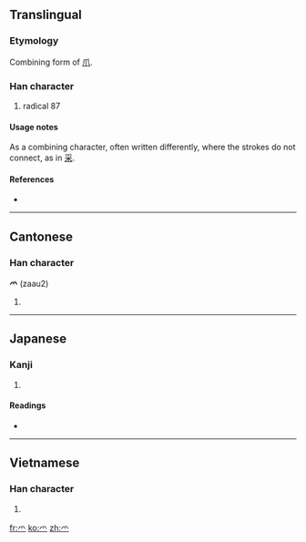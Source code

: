 {{also|爪}}
==Translingual==

===Etymology===
Combining form of [[爪]].

===Han character===
{{Han char|rn=87|rad=爪|as=00|sn=4|four=|canj=竹火 (HF), X竹火 (XHF)}}

# radical 87

====Usage notes====
As a combining character, often written differently, where the strokes do not connect, as in [[采]].

====References====
* {{Han ref|kx=0688.281|dkj=19655|dj=1101.140|hdz=32030.021|uh=722B|ud=29227}}

----

==Cantonese==

===Han character===
'''爫''' (zaau2)

# {{defn|Cantonese}}

----

==Japanese==

===Kanji===
{{ja-kanji|grade=|rs=爪00}}

# {{defn|Japanese|sort=爪00}}

====Readings====
* {{ja-readings|on=|kun=[[つめかんむり]] (tsumekammuri), [[つめがしら]] (tsumegashira)}}

----

==Vietnamese==

===Han character===
{{vi-hantu|[[làm]]|rs=爪00}}

# {{defn|Vietnamese|sort=爪00}}

[[fr:爫]]
[[ko:爫]]
[[zh:爫]]